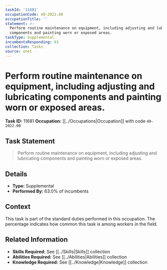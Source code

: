 ```yaml
---
taskId: '11681'
occupationCode: 49-2022.00
occupationTitle: ''
statement: >-
  Perform routine maintenance on equipment, including adjusting and lubricating
  components and painting worn or exposed areas.
taskType: Supplemental
incumbentsResponding: 63
collection: Tasks
source: onet
---
```

# Perform routine maintenance on equipment, including adjusting and lubricating components and painting worn or exposed areas.

**Task ID:** 11681
**Occupation:** [[../Occupations|Occupation]] with code `49-2022.00`

## Task Statement

> Perform routine maintenance on equipment, including adjusting and lubricating components and painting worn or exposed areas.

## Details

- **Type:** Supplemental
- **Performed By:** 63.0% of incumbents

## Context

This task is part of the standard duties performed in this occupation. The percentage indicates how common this task is among workers in the field.

## Related Information

- **Skills Required:** See [[../Skills|Skills]] collection
- **Abilities Required:** See [[../Abilities|Abilities]] collection
- **Knowledge Required:** See [[../Knowledge|Knowledge]] collection
